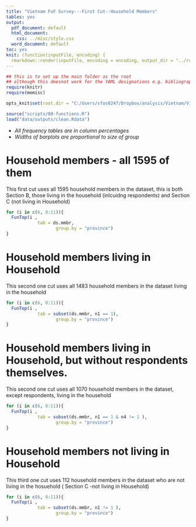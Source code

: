 ```yaml
---
title: "Vietnam FoF Survey---First Cut--Household Members"
tables: yes
output:
  pdf_document: default
  html_document:
    css: ../misc/style.css
  word_document: default
toc: yes
knit: (function(inputFile, encoding) {
  rmarkdown::render(inputFile, encoding = encoding, output_dir = "../reports") })
---
```

  
```r
## this is to set up the main folder as the root
## although this doesnot work for the YAML designations e.g. bibliography, css files etc..:(
require(knitr)
require(memisc)

opts_knit$set(root.dir = "C:/Users/sfos0247/Dropbox/analysis/Vietnam/VietnamSurvey")
```


```r
source("scripts/00-functions.R")
load("data/outputs/clean.Rdata")
```  

* *All  frequency tables are in column percentages*
 * *Widths of barplots are proportional to size of group*
  
  
# Household members - all 1595 of them

This first cut uses all 1595 household members in the dataset, this is both Section B, those living in the household (inlcuidng respondents) and Section C (not living in Household)
  
  
```r
for (i in c(6, 8:11)){
  FunTop(i , 
            tab = ds.mmbr,
                   group.by = "province")
}
```

# Household members living in Household 

This second one  cut uses all 1483 household members in the dataset living in the household 
  
```r
for (i in c(6, 8:11)){
  FunTop(i , 
            tab = subset(ds.mmbr, n1 == 1),
                   group.by = "province")
}
```

# Household members living in Household, but without respondents themselves. 

This second one  cut uses all 1070 household members in the dataset, except respondents, living in the household 
  
```r
for (i in c(6, 8:11)){
  FunTop(i , 
            tab = subset(ds.mmbr, n1 == 1 & n4 != 1 ),
                   group.by = "province")
}
```


# Household members not living in Household

This third one  cut uses  112 household members in the dataset who are not living in the hosuehold ( Section C -not living in Household)
  
```r
for (i in c(6, 8:11)){
  FunTop(i , 
            tab = subset(ds.mmbr, n1 != 1 ),
                   group.by = "province")
}
```


